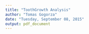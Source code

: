 ```yaml
---
title: "ToothGrowth Analysis"
author: "Tomas Gogorza"
date: "Tuesday, September 08, 2015"
output: pdf_document
---
```



